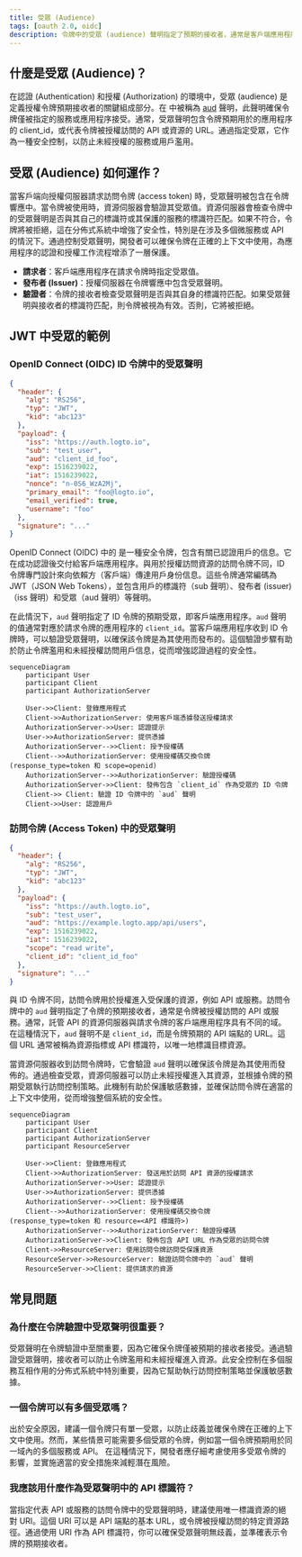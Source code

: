 ```yaml
---
title: 受眾 (Audience)
tags: [oauth 2.0, oidc]
description: 令牌中的受眾 (audience) 聲明指定了預期的接收者，通常是客戶端應用程序或 API 資源。這確保了令牌僅由正確的服務使用，從而通過防止未經授權的訪問來增強安全性。
---
```


## 什麼是受眾 (Audience)？

在認證 (Authentication) 和授權 (Authorization) 的環境中，受眾 (audience) 是定義授權令牌預期接收者的關鍵組成部分。在 <Ref slug="jwt" /> 中被稱為 [aud](https://datatracker.ietf.org/doc/html/rfc7519#section-4.1.3) 聲明，此聲明確保令牌僅被指定的服務或應用程序接受。通常，受眾聲明包含令牌預期用於的應用程序的 client_id，或代表令牌被授權訪問的 API 或資源的 URL。通過指定受眾，它作為一種安全控制，以防止未經授權的服務或用戶濫用。

## 受眾 (Audience) 如何運作？

當客戶端向授權伺服器請求訪問令牌 (access token) 時，受眾聲明被包含在令牌響應中。當令牌被使用時，資源伺服器會驗證其受眾值。資源伺服器會檢查令牌中的受眾聲明是否與其自己的標識符或其保護的服務的標識符匹配。如果不符合，令牌將被拒絕，這在分佈式系統中增強了安全性，特別是在涉及多個微服務或 API 的情況下。通過控制受眾聲明，開發者可以確保令牌在正確的上下文中使用，為應用程序的認證和授權工作流程增添了一層保護。

- **請求者**：客戶端應用程序在請求令牌時指定受眾值。
- **發布者 (Issuer)**：授權伺服器在令牌響應中包含受眾聲明。
- **驗證者**：令牌的接收者檢查受眾聲明是否與其自身的標識符匹配。如果受眾聲明與接收者的標識符匹配，則令牌被視為有效。否則，它將被拒絕。

## JWT 中受眾的範例

### OpenID Connect (OIDC) ID 令牌中的受眾聲明

```json
{
  "header": {
    "alg": "RS256",
    "typ": "JWT",
    "kid": "abc123"
  },
  "payload": {
    "iss": "https://auth.logto.io",
    "sub": "test_user",
    "aud": "client_id_foo",
    "exp": 1516239022,
    "iat": 1516239022,
    "nonce": "n-0S6_WzA2Mj",
    "primary_email": "foo@logto.io",
    "email_verified": true,
    "username": "foo"
  },
  "signature": "..."
}
```

OpenID Connect (OIDC) 中的 <Ref slug="id-token" /> 是一種安全令牌，包含有關已認證用戶的信息。它在成功認證後交付給客戶端應用程序。與用於授權訪問資源的訪問令牌不同，ID 令牌專門設計來向依賴方（客戶端）傳達用戶身份信息。這些令牌通常編碼為 JWT（JSON Web Tokens），並包含用戶的標識符（sub 聲明）、發布者 (issuer)（iss 聲明）和受眾（aud 聲明）等聲明。

在此情況下，`aud` 聲明指定了 ID 令牌的預期受眾，即客戶端應用程序。`aud` 聲明的值通常對應於請求令牌的應用程序的 `client_id`。當客戶端應用程序收到 ID 令牌時，可以驗證受眾聲明，以確保該令牌是為其使用而發布的。這個驗證步驟有助於防止令牌濫用和未經授權訪問用戶信息，從而增強認證過程的安全性。

```mermaid
sequenceDiagram
    participant User
    participant Client
    participant AuthorizationServer

    User->>Client: 登錄應用程式
    Client->>AuthorizationServer: 使用客戶端憑據發送授權請求
    AuthorizationServer->>User: 認證提示
    User->>AuthorizationServer: 提供憑據
    AuthorizationServer-->>Client: 授予授權碼
    Client-->>AuthorizationServer: 使用授權碼交換令牌 (response_type=token 和 scope=openid)
    AuthorizationServer-->>AuthorizationServer: 驗證授權碼
    AuthorizationServer->>Client: 發佈包含 `client_id` 作為受眾的 ID 令牌
    Client->> Client: 驗證 ID 令牌中的 `aud` 聲明
    Client->>User: 認證用戶
```

### 訪問令牌 (Access Token) 中的受眾聲明

```json
{
  "header": {
    "alg": "RS256",
    "typ": "JWT",
    "kid": "abc123"
  },
  "payload": {
    "iss": "https://auth.logto.io",
    "sub": "test_user",
    "aud": "https://example.logto.app/api/users",
    "exp": 1516239022,
    "iat": 1516239022,
    "scope": "read write",
    "client_id": "client_id_foo"
  },
  "signature": "..."
}
```

與 ID 令牌不同，訪問令牌用於授權進入受保護的資源，例如 API 或服務。訪問令牌中的 `aud` 聲明指定了令牌的預期接收者，通常是令牌被授權訪問的 API 或服務。通常，託管 API 的資源伺服器與請求令牌的客戶端應用程序具有不同的域。在這種情況下，`aud` 聲明不是 `client_id`，而是令牌預期的 API 端點的 URL。這個 URL 通常被稱為資源指標或 API 標識符，以唯一地標識目標資源。

當資源伺服器收到訪問令牌時，它會驗證 `aud` 聲明以確保該令牌是為其使用而發佈的。通過檢查受眾，資源伺服器可以防止未經授權進入其資源，並根據令牌的預期受眾執行訪問控制策略。此機制有助於保護敏感數據，並確保訪問令牌在適當的上下文中使用，從而增強整個系統的安全性。

```mermaid
sequenceDiagram
    participant User
    participant Client
    participant AuthorizationServer
    participant ResourceServer

    User->>Client: 登錄應用程式
    Client->>AuthorizationServer: 發送用於訪問 API 資源的授權請求
    AuthorizationServer->>User: 認證提示
    User->>AuthorizationServer: 提供憑據
    AuthorizationServer-->>Client: 授予授權碼
    Client-->>AuthorizationServer: 使用授權碼交換令牌 (response_type=token 和 resource=<API 標識符>)
    AuthorizationServer-->>AuthorizationServer: 驗證授權碼
    AuthorizationServer->>Client: 發佈包含 API URL 作為受眾的訪問令牌
    Client->>ResourceServer: 使用訪問令牌訪問受保護資源
    ResourceServer->>ResourceServer: 驗證訪問令牌中的 `aud` 聲明
    ResourceServer->>Client: 提供請求的資源
```

## 常見問題

### 為什麼在令牌驗證中受眾聲明很重要？

受眾聲明在令牌驗證中至關重要，因為它確保令牌僅被預期的接收者接受。通過驗證受眾聲明，接收者可以防止令牌濫用和未經授權進入資源。此安全控制在多個服務互相作用的分佈式系統中特別重要，因為它幫助執行訪問控制策略並保護敏感數據。

### 一個令牌可以有多個受眾嗎？

出於安全原因，建議一個令牌只有單一受眾，以防止歧義並確保令牌在正確的上下文中使用。然而，某些情景可能需要多個受眾的令牌，例如當一個令牌預期用於同一域內的多個服務或 API。 在這種情況下，開發者應仔細考慮使用多受眾令牌的影響，並實施適當的安全措施來減輕潛在風險。

### 我應該用什麼作為受眾聲明中的 API 標識符？

當指定代表 API 或服務的訪問令牌中的受眾聲明時，建議使用唯一標識資源的絕對 URI。這個 URI 可以是 API 端點的基本 URL，或令牌被授權訪問的特定資源路徑。通過使用 URI 作為 API 標識符，你可以確保受眾聲明無歧義，並準確表示令牌的預期接收者。